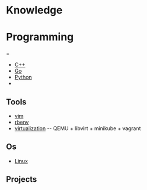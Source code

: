 = Knowledge =

= Programming ==

* [[programming/C++|C++]]
* [[programming/Go|Go]]
* [[programming/Python|Python]]
*
== Tools ==

* [[tools/Vim|vim]]
* [[tools/rbenv|rbenv]]
* [[tools/virtualization|virtualization]] -- QEMU + libvirt + minikube + vagrant

== Os ==

* [[os/linux|Linux]]

== Projects ==
